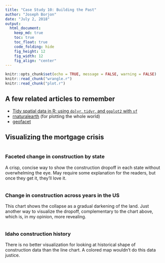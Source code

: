 ```yaml
---
title: "Case Study 10: Building the Past"
author: "Joseph Borjon"
date: "July 2, 2018"
output:
  html_document:
    keep_md: true
    toc: true
    toc_float: true
    code_folding: hide
    fig_height: 12
    fig_width: 12
    fig_align: "center"
---
```


```r
knitr::opts_chunk$set(echo = TRUE, message = FALSE, warning = FALSE)
knitr::read_chunk("wrangle.r")
knitr::read_chunk("plot.r")
```

## A few related articles to remember

  * [Tidy spatial data in R: using `dplyr`, `tidyr`, and `ggplot2` with `sf`](http://strimas.com/r/tidy-sf)
  * [rnaturalearth](https://github.com/ropensci/rnaturalearth) (for plotting the whole world)
  * [geofacet](https://hafen.github.io/geofacet)

## Visualizing the mortgage crisis

```r
```

### Faceted change in construction by state

A crisp, concise way to show the construction dropoff in each state without overwhelming the eye. May require some explanation for the readers, but once they get it, they'll love it.

```r
```

### Change in construction across years in the US

This chart shows the collapse as a gradual darkening of the land. Just another way to visualize the dropoff, complementary to the chart above, which is, in my opinion, more revealing.

```r
```

### Idaho construction history

There is no better visualization for looking at historical shape of construction data than the line chart. A colored map wouldn't do this data justice.

```r
```
